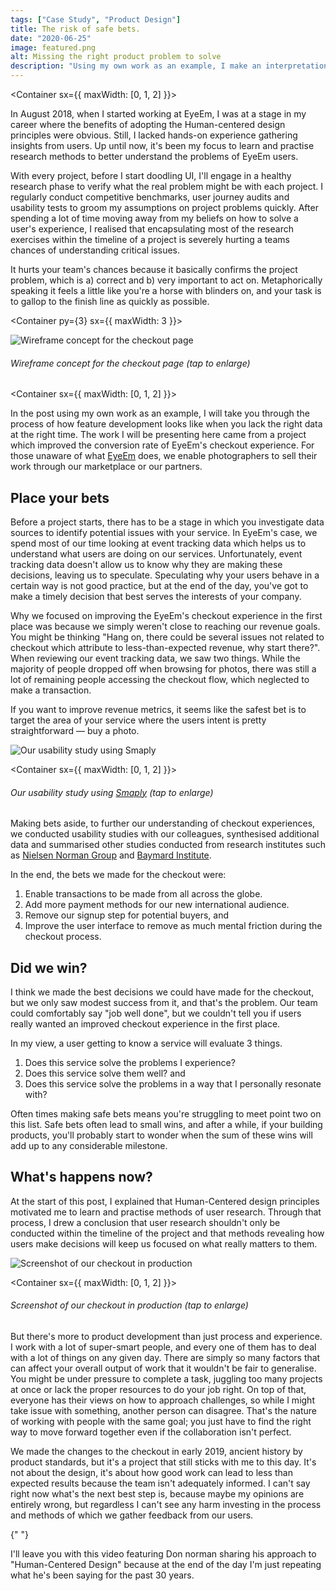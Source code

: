 ```yaml
---
tags: ["Case Study", "Product Design"]
title: The risk of safe bets.
date: "2020-06-25"
image: featured.png
alt: Missing the right product problem to solve
description: "Using my own work as an example, I make an interpretation of how great work can lead to poor results."
---
```



<Container sx={{ maxWidth: [0, 1, 2] }}>

In August 2018, when I started working at EyeEm, I was at a stage in my career where the benefits of adopting the Human-centered design principles were obvious. Still, I lacked hands-on experience gathering insights from users. Up until now, it's been my focus to learn and practise research methods to better understand the problems of EyeEm users.

With every project, before I start doodling UI, I'll engage in a healthy research phase to verify what the real problem might be with each project. I regularly conduct competitive benchmarks, user journey audits and usability tests to groom my assumptions on project problems quickly. After spending a lot of time moving away from my beliefs on how to solve a user's experience, I realised that encapsulating most of the research exercises within the timeline of a project is severely hurting a teams chances of understanding critical issues.

It hurts your team's chances because it basically confirms the project problem, which is a) correct and b) very important to act on. Metaphorically speaking it feels a little like you're a horse with blinders on, and your task is to gallop to the finish line as quickly as possible.

</Container>

<Container py={3} sx={{ maxWidth: 3 }}>

![Wireframe concept for the checkout page](wireframe-checkout.png)

###### Wireframe concept for the checkout page (tap to enlarge)

</Container>

<Container sx={{ maxWidth: [0, 1, 2] }}>

In the post using my own work as an example, I will take you through the process of how feature development looks like when you lack the right data at the right time. The work I will be presenting here came from a project which improved the conversion rate of EyeEm's checkout experience. For those unaware of what [EyeEm](https://www.eyeem.com/) does, we enable photographers to sell their work through our marketplace or our partners.

## Place your bets

Before a project starts, there has to be a stage in which you investigate data sources to identify potential issues with your service. In EyeEm's case, we spend most of our time looking at event tracking data which helps us to understand what users are doing on our services. Unfortunately, event tracking data doesn't allow us to know why they are making these decisions, leaving us to speculate. Speculating why your users behave in a certain way is not good practice, but at the end of the day, you've got to make a timely decision that best serves the interests of your company.

Why we focused on improving the EyeEm's checkout experience in the first place was because we simply weren't close to reaching our revenue goals. You might be thinking "Hang on, there could be several issues not related to checkout which attribute to less-than-expected revenue, why start there?". When reviewing our event tracking data, we saw two things. While the majority of people dropped off when browsing for photos, there was still a lot of remaining people accessing the checkout flow, which neglected to make a transaction.

If you want to improve revenue metrics, it seems like the safest bet is to target the area of your service where the users intent is pretty straightforward — buy a photo.

</Container>

![Our usability study using Smaply](research.png)

<Container sx={{ maxWidth: [0, 1, 2] }}>

###### Our usability study using [Smaply](https://www.smaply.com/) (tap to enlarge)

Making bets aside, to further our understanding of checkout experiences, we conducted usability studies with our colleagues, synthesised additional data and summarised other studies conducted from research institutes such as [Nielsen Norman Group](https://www.nngroup.com/) and [Baymard Institute](https://baymard.com/).

In the end, the bets we made for the checkout were:

1. Enable transactions to be made from all across the globe.
2. Add more payment methods for our new international audience.
3. Remove our signup step for potential buyers, and
4. Improve the user interface to remove as much mental friction during the checkout process.

## Did we win?

I think we made the best decisions we could have made for the checkout, but we only saw modest success from it, and that's the problem. Our team could comfortably say "job well done", but we couldn't tell you if users really wanted an improved checkout experience in the first place.

In my view, a user getting to know a service will evaluate 3 things.

1. Does this service solve the problems I experience?
2. Does this service solve them well? and
3. Does this service solve the problems in a way that I personally resonate with?

Often times making safe bets means you're struggling to meet point two on this list. Safe bets often lead to small wins, and after a while, if your building products, you'll probably start to wonder when the sum of these wins will add up to any considerable milestone.

## What's happens now?

At the start of this post, I explained that Human-Centered design principles motivated me to learn and practise methods of user research. Through that process, I drew a conclusion that user research shouldn't only be conducted within the timeline of the project and that methods revealing how users make decisions will keep us focused on what really matters to them.

</Container>

![Screenshot of our checkout in production](production-checkout2.png)

<Container sx={{ maxWidth: [0, 1, 2] }}>

###### Screenshot of our checkout in production (tap to enlarge)

But there's more to product development than just process and experience. I work with a lot of super-smart people, and every one of them has to deal with a lot of things on any given day. There are simply so many factors that can affect your overall output of work that it wouldn't be fair to generalise. You might be under pressure to complete a task, juggling too many projects at once or lack the proper resources to do your job right. On top of that, everyone has their views on how to approach challenges, so while I might take issue with something, another person can disagree. That's the nature of working with people with the same goal; you just have to find the right way to move forward together even if the collaboration isn't perfect.

We made the changes to the checkout in early 2019, ancient history by product standards, but it's a project that still sticks with me to this day. It's not about the design, it's about how good work can lead to less than expected results because the team isn't adequately informed. I can't say right now what's the next best step is, because maybe my opinions are entirely wrong, but regardless I can't see any harm investing in the process and methods of which we gather feedback from our users.

<YouTube youTubeId="rmM0kRf8Dbk" />{" "}

I'll leave you with this video featuring Don norman sharing his approach to "Human-Centered Design" because at the end of the day I'm just repeating what he's been saying for the past 30 years.

</Container>
